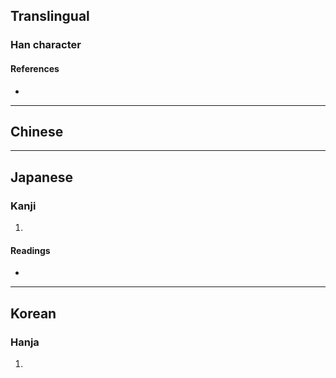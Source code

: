 {{character info/new}}
==Translingual==

===Han character===
{{Han char|rn=9|rad=人|as=10|sn=12|four=|canj=OHSM,OISM|ids=⿰亻扇}}

====References====
* {{Han ref|kx=0113.150|dkj=00961|dj=0241.050|hdz=10206.060|uh=5093|ud=20627}}

----

==Chinese==
{{zh-see|煽|v}}

----

==Japanese==

===Kanji===
{{ja-kanji|grade=|rs=人10}}

# {{rfdef|ja|sort=人10}}

====Readings====
* {{ja-readings|on=[[せん]] (sen)|kun=[[さかん]] (sakan)}}

----

==Korean==

===Hanja===
{{ko-hanja|hangeul=선|rv=seon|mr=sŏn}}

# {{rfdef|ko|sort=人10}}